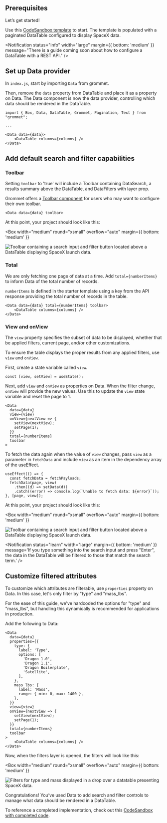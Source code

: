 
## Prerequisites

Let’s get started!

Use this [CodeSandbox template](https://codesandbox.io/p/devbox/how-to-add-search-and-filter-to-datatable-j7n3dz) to start. The template is populated with a paginated DataTable configured to display SpaceX data.

<Notification
  status="info"
  width="large"
  margin={{ bottom: 'medium' }}
  message="There is a guide coming soon about how to configure a DataTable with a REST API."
/>

## Set up Data provider

In `index.js`, start by importing `Data` from grommet.

Then, remove the `data` property from DataTable and place it as a property on Data. The Data component is now the data provider, controlling which data should be rendered in the DataTable.

```
import { Box, Data, DataTable, Grommet, Pagination, Text } from "grommet";

...

<Data data={data}>
    <DataTable columns={columns} />
</Data>
```

## Add default search and filter capabilities

### Toolbar

Setting `toolbar` to 'true' will include a Toolbar containing DataSearch, a results summary above the DataTable, and DataFilters with layer prop.

Grommet offers a [Toolbar component](https://v2.grommet.io/toolbar) for users who may want to configure their own toolbar. 

```
<Data data={data} toolbar>
```

At this point, your project should look like this:

<Box
  width="medium"
  round="xsmall"
  overflow="auto"
  margin={{ bottom: 'medium' }}
>
  <Image
    src="/learnImages/data-simple-toolbar.png"
    alt="Toolbar containing a search input and filter button located above a DataTable displaying SpaceX launch data."
    fit="contain"
  />
</Box>

### Total

We are only fetching one page of data at a time. Add `total={numberItems}` to inform Data of the total number of records.

`numberItems` is defined in the starter template using a key from the API response providing the total number of records in the table.

```
<Data data={data} total={numberItems} toolbar>
    <DataTable columns={columns} />
</Data>
```

### View and onView

The `view` property specifies the subset of data to be displayed, whether that be applied filters, current page, and/or other customizations.

To ensure the table displays the proper results from any applied filters, use `view` and `onView`.

First, create a state variable called `view`.

```
const [view, setView] = useState();
```

Next, add `view` and `onView` as properties on Data. When the filter change, `onView` will provide the new values. Use this to update the `view` state variable and reset the page to 1.

```
<Data
  data={data}
  view={view}
  onView={nextView => {
    setView(nextView);
    setPage(1);
  }}
  total={numberItems}
  toolbar
>
```

To fetch the data again when the value of `view` changes, pass `view` as a parameter in `fetchData` and include `view` as an item in the dependency array of the useEffect.

```
useEffect(() => {
  const fetchData = fetchPayloads;
  fetchData(page, view)
    .then((d) => setData(d))
    .catch((error) => console.log(`Unable to fetch data: ${error}`));
}, [page, view]);
```

At this point, your project should look like this:

<Box
  width="medium"
  round="xsmall"
  overflow="auto"
  margin={{ bottom: 'medium' }}
>
  <Image
    src="/learnImages/data-simple-toolbar.png"
    alt="Toolbar containing a search input and filter button located above a DataTable displaying SpaceX launch data."
    fit="contain"
  />
</Box>

<Notification
  status="learn"
  width="large"
  margin={{ bottom: 'medium' }}
  message='If you type something into the search input and press "Enter", the data in the DataTable will be filtered to those that match the search term.'
/>

<Notification
  status="learn"
  width="large"
  message="If you click on the filter button, Data has populated the filters to include all of the data attributes. The input type (Select, CheckBoxGroup, etc.) is determined based on the type of data and amount of results for that attribute."
/>

## Customize filtered attributes

To customize which attributes are filterable, use `properties` property on Data. In this case, let's only filter by "type" and "mass_lbs".

For the ease of this guide, we've hardcoded the options for "type" and "mass_lbs", but handling this dynamically is recommended for applications in production.

Add the following to Data:

```
<Data
  data={data}
  properties={{
    type: {
      label: 'Type',
      options: [
        'Dragon 1.0',
        'Dragon 1.1',
        'Dragon Boilerplate',
        'Satellite',
      ],
    },
    mass_lbs: {
      label: 'Mass',
      range: { min: 0, max: 1400 },
    },
  }}
  view={view}
  onView={nextView => {
    setView(nextView);
    setPage(1);
  }}
  total={numberItems}
  toolbar
>
    <DataTable columns={columns} />
</Data>
```

Now, when the filters layer is opened, the filters will look like this:

<Box
  width="medium"
  round="xsmall"
  overflow="auto"
  margin={{ bottom: 'medium' }}
>
  <Image
    src="/learnImages/data-simple-filters.png"
    alt="Filters for type and mass displayed in a drop over a datatable presenting SpaceX data."
    fit="contain"
  />
</Box>

Congratulations! You’ve used Data to add search and filter controls to manage what data should be rendered in a DataTable.

To reference a completed implementation, check out this [CodeSandbox with completed code](https://codesandbox.io/p/devbox/how-to-add-search-and-filter-to-datatable-completed-dgs243).
